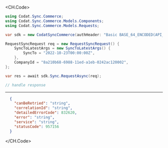 
<CH.Code>
```csharp Request.cs
using Codat.Sync.Commerce;
using Codat.Sync.Commerce.Models.Components;
using Codat.Sync.Commerce.Models.Requests;

var sdk = new CodatSyncCommerce(authHeader: "Basic BASE_64_ENCODED(API_KEY)");

RequestSyncRequest req = new RequestSyncRequest() {
    SyncToLatestArgs = new SyncToLatestArgs() {
        SyncTo = "2022-10-23T00:00:00Z",
    },
    CompanyId = "8a210b68-6988-11ed-a1eb-0242ac120002",
};

var res = await sdk.Sync.RequestAsync(req);

// handle response
```
---

```json Example Response
  {
    "canBeRetried": "string",
    "correlationId": "string",
    "detailedErrorCode": 832620,
    "error": "string",
    "service": "string",
    "statusCode": 957156
  }
```
</CH.Code>
